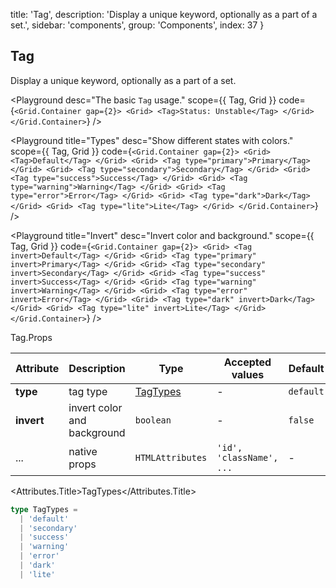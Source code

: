 
  title: 'Tag',
  description: 'Display a unique keyword, optionally as a part of a set.',
  sidebar: 'components',
  group: 'Components',
  index: 37
}

## Tag

Display a unique keyword, optionally as a part of a set.

<Playground
  desc="The basic `Tag` usage."
  scope={{ Tag, Grid }}
  code={`
<Grid.Container gap={2}>
  <Grid>
    <Tag>Status: Unstable</Tag>
  </Grid>
</Grid.Container>
`}
/>

<Playground
  title="Types"
  desc="Show different states with colors."
  scope={{ Tag, Grid }}
  code={`
<Grid.Container gap={2}>
  <Grid>
    <Tag>Default</Tag>
  </Grid>
  <Grid>
    <Tag type="primary">Primary</Tag>
  </Grid>
  <Grid>
    <Tag type="secondary">Secondary</Tag>
  </Grid>
  <Grid>
    <Tag type="success">Success</Tag>
  </Grid>
  <Grid>
    <Tag type="warning">Warning</Tag>
  </Grid>
  <Grid>
    <Tag type="error">Error</Tag>
  </Grid>
  <Grid>
    <Tag type="dark">Dark</Tag>
  </Grid>
  <Grid>
    <Tag type="lite">Lite</Tag>
  </Grid>
</Grid.Container>
`}
/>

<Playground
  title="Invert"
  desc="Invert color and background."
  scope={{ Tag, Grid }}
  code={`
<Grid.Container gap={2}>
  <Grid>
    <Tag invert>Default</Tag>
  </Grid>
  <Grid>
    <Tag type="primary" invert>Primary</Tag>
  </Grid>
  <Grid>
    <Tag type="secondary" invert>Secondary</Tag>
  </Grid>
  <Grid>
    <Tag type="success" invert>Success</Tag>
  </Grid>
  <Grid>
    <Tag type="warning" invert>Warning</Tag>
  </Grid>
  <Grid>
    <Tag type="error" invert>Error</Tag>
  </Grid>
  <Grid>
    <Tag type="dark" invert>Dark</Tag>
  </Grid>
  <Grid>
    <Tag type="lite" invert>Lite</Tag>
  </Grid>
</Grid.Container>
`}
/>

<Attributes edit="/pages/docs/components/tag.mdx">
<Attributes.Title>Tag.Props</Attributes.Title>

| Attribute  | Description                 | Type                  | Accepted values          | Default   |
| ---------- | --------------------------- | --------------------- | ------------------------ | --------- |
| **type**   | tag type                    | [TagTypes](#tagtypes) | -                        | `default` |
| **invert** | invert color and background | `boolean`             | -                        | `false`   |
| ...        | native props                | `HTMLAttributes`      | `'id', 'className', ...` | -         |

<Attributes.Title>TagTypes</Attributes.Title>

```ts
type TagTypes =
  | 'default'
  | 'secondary'
  | 'success'
  | 'warning'
  | 'error'
  | 'dark'
  | 'lite'
```

</Attributes>

